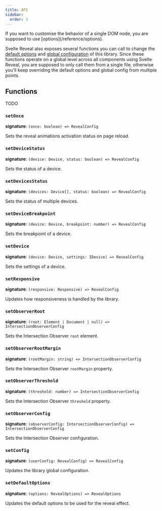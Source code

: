 ```yaml
---
title: API
sidebar:
  order: 3
---
```



<Aside type="caution" title="Heads up!">
  If you want to customise the behavior of a single DOM node, you are supposed to use [options](/reference/options).
</Aside>

Svelte Reveal also exposes several functions you can call to change the [default options](./src/internal/default/options.ts) and [global configuration](./src/internal/default/config.ts) of this library. Since these functions operate on a global level across all components using Svelte Reveal, you are supposed to only call them from a single file, otherwise you'll keep overriding the default options and global config from multiple points.

## Functions

TODO

### `setOnce`

**signature**: `(once: boolean) => RevealConfig`

Sets the reveal animations activation status on page reload.

### `setDeviceStatus`

**signature**: `(device: Device, status: boolean) => RevealConfig`

Sets the status of a device.

### `setDevicesStatus`

**signature**: `(devices: Device[], status: boolean) => RevealConfig`

Sets the status of multiple devices.

### `setDeviceBreakpoint`

**signature**: `(device: Device, breakpoint: number) => RevealConfig`

Sets the breakpoint of a device.

### `setDevice`

**signature**: `(device: Device, settings: IDevice) => RevealConfig`

Sets the settings of a device.

### `setResponsive`

**signature**: `(responsive: Responsive) => RevealConfig`

Updates how responsiveness is handled by the library.

### `setObserverRoot`

**signature**: `(root: Element | Document | null) => IntersectionObserverConfig`

Sets the Intersection Observer `root` element.

### `setObserverRootMargin`

**signature**: `(rootMargin: string) => IntersectionObserverConfig`

Sets the Intersection Observer `rootMargin` property.

### `setObserverThreshold`

**signature**: `(threshold: number) => IntersectionObserverConfig`

Sets the Intersection Observer `threshold` property.

### `setObserverConfig`

**signature**: `(observerConfig: IntersectionObserverConfig) => IntersectionObserverConfig`

Sets the Intersection Observer configuration.

### `setConfig`

**signature**: `(userConfig: RevealConfig) => RevealConfig`

Updates the library global configuration.

### `setDefaultOptions`

**signature**: `(options: RevealOptions) => RevealOptions`

Updates the default options to be used for the reveal effect.
